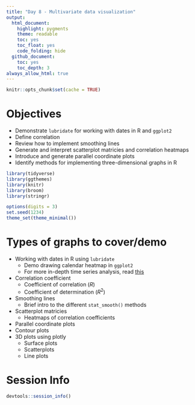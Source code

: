 ```yaml
---
title: "Day 8 - Multivariate data visualization"
output:
  html_document:
    highlight: pygments
    theme: readable
    toc: yes
    toc_float: yes
    code_folding: hide
  github_document:
    toc: yes
    toc_depth: 3
always_allow_html: true
---
```


```r
knitr::opts_chunk$set(cache = TRUE)
```

# Objectives

* Demonstrate `lubridate` for working with dates in R and `ggplot2`
* Define correlation
* Review how to implement smoothing lines
* Generate and interpret scatterplot matricies and correlation heatmaps
* Introduce and generate parallel coordinate plots
* Identify methods for implementing three-dimensional graphs in R

```r
library(tidyverse)
library(ggthemes)
library(knitr)
library(broom)
library(stringr)

options(digits = 3)
set.seed(1234)
theme_set(theme_minimal())
```

# Types of graphs to cover/demo

* Working with dates in R using `lubridate`
    * Demo drawing calendar heatmap in `ggplot2`
    * For more in-depth time series analysis, read [this](https://a-little-book-of-r-for-time-series.readthedocs.io/en/latest/)
* Correlation coefficient
    * Coefficient of correlation ($R$)
    * Coefficient of determination ($R^2$)
* Smoothing lines
    * Brief intro to the different `stat_smooth()` methods
* Scatterplot matricies
    * Heatmaps of correlation coefficients
* Parallel coordinate plots
* Contour plots
* 3D plots using plotly
    * Surface plots
    * Scatterplots
    * Line plots

# Session Info {.toc-ignore}

```r
devtools::session_info()
```


